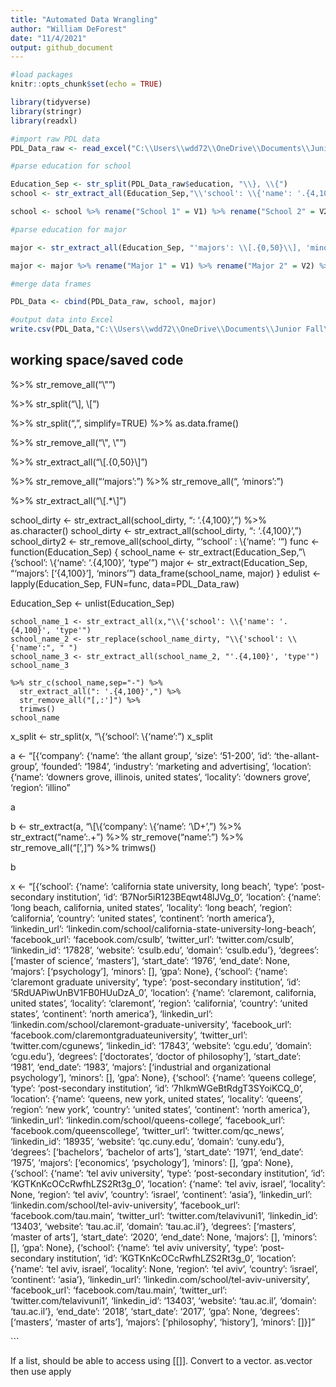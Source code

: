 ```yaml
---
title: "Automated Data Wrangling"
author: "William DeForest"
date: "11/4/2021"
output: github_document
---
```



```r
#load packages
knitr::opts_chunk$set(echo = TRUE)

library(tidyverse)
library(stringr) 
library(readxl)
```

```r
#import raw PDL data
PDL_Data_raw <- read_excel("C:\\Users\\wdd72\\OneDrive\\Documents\\Junior Fall\\Fintech Practicum\\Fintech_Data\\Superseded\\founder-data1-all data.xlsx")
```

```r
#parse education for school

Education_Sep <- str_split(PDL_Data_raw$education, "\\}, \\{")
school <- str_extract_all(Education_Sep,"\\'school': \\{'name': '.{4,100}', 'type'") %>% str_extract_all(": '.+',") %>% str_remove_all(", 'type'\", \"'school': \\{'name':") %>% str_remove("^...") %>% str_remove("..$") %>% str_split("' '", simplify=TRUE) %>% as.data.frame()

school <- school %>% rename("School 1" = V1) %>% rename("School 2" = V2) %>% rename("School 3" = V3) %>% rename("School 4" = V4) %>% rename("School 5" = V5) %>% rename("School 6" = V6) %>% rename("School 7" = V7) %>% rename("School 8" = V8) %>% rename("School 9" = V9)
```

```r
#parse education for major

major <- str_extract_all(Education_Sep, "'majors': \\[.{0,50}\\], 'minors':") %>% str_remove_all("'majors': ") %>% str_remove_all(", 'minors':") %>% str_extract_all("\\[.*\\]") %>% str_split("\\\", \\\"", simplify=TRUE) %>% as.data.frame()

major <- major %>% rename("Major 1" = V1) %>% rename("Major 2" = V2) %>% rename("Major 3" = V3) %>% rename("Major 4" = V4) %>% rename("Major 5" = V5) %>% rename("Major 6" = V6) %>% rename("Major 7" = V7) %>% rename("Major 8" = V8) %>% rename("Major 9" = V9) %>% rename("Major 10" = V10)
```

```r
#merge data frames

PDL_Data <- cbind(PDL_Data_raw, school, major)
```

```r
#output data into Excel
write.csv(PDL_Data,"C:\\Users\\wdd72\\OneDrive\\Documents\\Junior Fall\\Fintech Practicum\\Fintech_Data\\PDL_Data_Parsed.csv", row.names = FALSE)
```






## working space/saved code

%>% str_remove_all("\\\"") 

%>% str_split("\\], \\[")

%>% str_split(", ", simplify=TRUE) %>% as.data.frame()

%>% str_remove_all("\\\", \\\"")

%>% str_extract_all("\\[.{0,50}\\]")

%>% str_remove_all("'majors': ") %>% str_remove_all(", 'minors':")

%>% str_extract_all("\\[.*\\]")




school_dirty <- str_extract_all(school_dirty, ": '.{4,100}',") %>% as.character()
school_dirty <- str_extract_all(school_dirty, ": '.{4,100}',")
school_dirty2 <- str_remove_all(school_dirty, "'school' : \\{'name': '")
func <- function(Education_Sep) {
  school_name <- str_extract(Education_Sep,"\\{'school': \\{'name': '.{4,100}', 'type'")
  major <- str_extract(Education_Sep, "'majors': ['{4,100}'], 'minors'")
  data_frame(school_name, major)
}
edulist <- lapply(Education_Sep, FUN=func, data=PDL_Data_raw)

Education_Sep <- unlist(Education_Sep)
```
school_name_1 <- str_extract_all(x,"\\{'school': \\{'name': '.{4,100}', 'type'")
school_name_2 <- str_replace(school_name_dirty, "\\{'school': \\{'name':", " ")
school_name_3 <- str_extract_all(school_name_2, "'.{4,100}', 'type'")
school_name_3

%>% str_c(school_name,sep="-") %>% 
  str_extract_all(": '.{4,100}',") %>% 
  str_remove_all("[,:']") %>% 
  trimws()
school_name
```
x_split <- str_split(x, "\\{'school': \\{'name':")
x_split

a <- "[{'company': {'name': 'the allant group', 'size': '51-200', 'id': 'the-allant-group', 'founded': '1984', 'industry': 'marketing and advertising', 'location': {'name': 'downers grove, illinois, united states', 'locality': 'downers grove', 'region': 'illino"

a

b <- str_extract(a, "\\[\\{'company': \\{'name': '\\D+',") %>% 
  str_extract("name':.+") %>% 
  str_remove("name':") %>% 
  str_remove_all("[',]") %>% 
  trimws()

b

x <- "[{'school': {'name': 'california state university, long beach', 'type': 'post-secondary institution', 'id': 'B7Nor5iR123BEqwt48lJVg_0', 'location': {'name': 'long beach, california, united states', 'locality': 'long beach', 'region': 'california', 'country': 'united states', 'continent': 'north america'}, 'linkedin_url': 'linkedin.com/school/california-state-university-long-beach', 'facebook_url': 'facebook.com/csulb', 'twitter_url': 'twitter.com/csulb', 'linkedin_id': '17828', 'website': 'csulb.edu', 'domain': 'csulb.edu'}, 'degrees': ['master of science', 'masters'], 'start_date': '1976', 'end_date': None, 'majors': ['psychology'], 'minors': [], 'gpa': None}, {'school': {'name': 'claremont graduate university', 'type': 'post-secondary institution', 'id': '5RdUAPiwUnBV1FB0HUuDzA_0', 'location': {'name': 'claremont, california, united states', 'locality': 'claremont', 'region': 'california', 'country': 'united states', 'continent': 'north america'}, 'linkedin_url': 'linkedin.com/school/claremont-graduate-university', 'facebook_url': 'facebook.com/claremontgraduateuniversity', 'twitter_url': 'twitter.com/cgunews', 'linkedin_id': '17843', 'website': 'cgu.edu', 'domain': 'cgu.edu'}, 'degrees': ['doctorates', 'doctor of philosophy'], 'start_date': '1981', 'end_date': '1983', 'majors': ['industrial and organizational psychology'], 'minors': [], 'gpa': None}, {'school': {'name': 'queens college', 'type': 'post-secondary institution', 'id': '7hlkmWGeBtRdgT3SYoiKCQ_0', 'location': {'name': 'queens, new york, united states', 'locality': 'queens', 'region': 'new york', 'country': 'united states', 'continent': 'north america'}, 'linkedin_url': 'linkedin.com/school/queens-college', 'facebook_url': 'facebook.com/queenscollege', 'twitter_url': 'twitter.com/qc_news', 'linkedin_id': '18935', 'website': 'qc.cuny.edu', 'domain': 'cuny.edu'}, 'degrees': ['bachelors', 'bachelor of arts'], 'start_date': '1971', 'end_date': '1975', 'majors': ['economics', 'psychology'], 'minors': [], 'gpa': None}, {'school': {'name': 'tel aviv university', 'type': 'post-secondary institution', 'id': 'KGTKnKcOCcRwfhLZS2Rt3g_0', 'location': {'name': 'tel aviv, israel', 'locality': None, 'region': 'tel aviv', 'country': 'israel', 'continent': 'asia'}, 'linkedin_url': 'linkedin.com/school/tel-aviv-university', 'facebook_url': 'facebook.com/tau.main', 'twitter_url': 'twitter.com/telavivuni1', 'linkedin_id': '13403', 'website': 'tau.ac.il', 'domain': 'tau.ac.il'}, 'degrees': ['masters', 'master of arts'], 'start_date': '2020', 'end_date': None, 'majors': [], 'minors': [], 'gpa': None}, {'school': {'name': 'tel aviv university', 'type': 'post-secondary institution', 'id': 'KGTKnKcOCcRwfhLZS2Rt3g_0', 'location': {'name': 'tel aviv, israel', 'locality': None, 'region': 'tel aviv', 'country': 'israel', 'continent': 'asia'}, 'linkedin_url': 'linkedin.com/school/tel-aviv-university', 'facebook_url': 'facebook.com/tau.main', 'twitter_url': 'twitter.com/telavivuni1', 'linkedin_id': '13403', 'website': 'tau.ac.il', 'domain': 'tau.ac.il'}, 'end_date': '2018', 'start_date': '2017', 'gpa': None, 'degrees': ['masters', 'master of arts'], 'majors': ['philosophy', 'history'], 'minors': []}]"

```

If a list, should be able to access using [[]]. Convert to a vector. as.vector then use apply